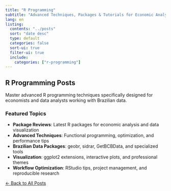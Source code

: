 ```yaml
---
title: "R Programming"
subtitle: "Advanced Techniques, Packages & Tutorials for Economic Analysis"
lang: en
listing:
  contents: "../posts"
  sort: "date desc"
  type: default
  categories: false
  sort-ui: true
  filter-ui: true
  include:
    categories: ["r-programming"]
---
```


## R Programming Posts

Master advanced R programming techniques specifically designed for economists and data analysts working with Brazilian data.

### Featured Topics

- **Package Reviews**: Latest R packages for economic analysis and data visualization
- **Advanced Techniques**: Functional programming, optimization, and performance tips
- **Brazilian Data Packages**: geobr, sidrar, GetBCBData, and specialized tools
- **Visualization**: ggplot2 extensions, interactive plots, and professional themes
- **Workflow Optimization**: RStudio tips, project management, and reproducible research

[← Back to All Posts](../index.qmd){.btn .btn-outline-primary}